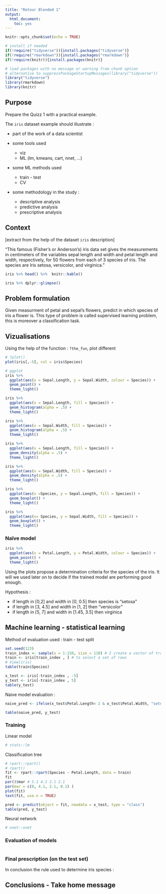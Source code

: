 ```yaml
---
title: "Retour Blended 1"
output: 
  html_document:
    toc: yes
---
```


```r
knitr::opts_chunk$set(echo = TRUE)
```

```r
# install if needed
if(!require("tidyverse")){install.packages("tidyverse")}
if(!require("rmarkdown")){install.packages("rmarkdown")}
if(!require(knitr)){install.packages(knitr)}

# load packages with no message or warning from chunk option
# alternative to suppressPackageStartupMessages(library("tidyverse"))
library("tidyverse")
library(rmarkdown)
library(knitr)
```

## Purpose

Prepare the Quizz 1 with a practical example.

The `iris` dataset example should illustrate :

  * part of the work of a data scientist
  
  * some tools used
    + viz
    + ML (lm, kmeans, cart, nnet, ...)
    
  * some ML methods used 
    + train - test
    + CV
    
  * some methodology in the study :
    + descriptive analysis
    + predictive analysis
    + prescriptive analysis


## Context 

[extract from the help of the dataset `iris` description]

"This famous (Fisher's or Anderson's) iris data set gives the measurements in centimeters of the variables sepal length and width and petal length and width, respectively, for 50 flowers from each of 3 species of iris. The species are Iris setosa, versicolor, and virginica."


```r
iris %>% head() %>%  knitr::kable()
```


```r
iris %>% dplyr::glimpse()
```

## Problem formulation

Given measurment of petal and sepal's flowers, predict in which species of iris a flower is. This type of problem is called supervised learning problem, this is moreover a classification task. 

## Vizualisations

Using the help of the function : `?the_fun`, plot different 

```r
# ?plot()
plot(iris[,-5], col = iris$Species)
```


```r
# ggplot
iris %>% 
  ggplot(aes(x = Sepal.Length, y = Sepal.Width, colour = Species)) +
  geom_point() +
  theme_light()
```

```r
iris %>% 
  ggplot(aes(x = Sepal.Length, fill = Species)) +
  geom_histogram(alpha = .5) +
  theme_light()

iris %>% 
  ggplot(aes(x = Sepal.Width, fill = Species)) +
  geom_histogram(alpha = .5) +
  theme_light()
```

```r
iris %>% 
  ggplot(aes(x = Sepal.Length, fill = Species)) +
  geom_density(alpha = .5) +
  theme_light()

iris %>% 
  ggplot(aes(x = Sepal.Width, fill = Species)) +
  geom_density(alpha = .5) +
  theme_light()
```

```r
iris %>% 
  ggplot(aes(x =Species, y = Sepal.Length, fill = Species)) +
  geom_boxplot() +
  theme_light()

iris %>% 
  ggplot(aes(x= Species, y = Sepal.Width, fill = Species)) +
  geom_boxplot() +
  theme_light()
```


### Naïve model

```r
iris %>% 
  ggplot(aes(x = Petal.Length, y = Petal.Width, colour = Species)) +
  geom_point() +
  theme_light()
```


Using the plots propose a determination criteria for the species of the iris. It will we used later on to decide if the trained model are performing good enough.

Hypothesis : 

* if length in [0,2] and width in [0, 0.5] then species is "setosa"
* if length in [3, 4.5] and width in [1, 2] then  "versicolor"
* if length in [5, 7] and width in [1.45, 3.5] then  virginica


## Machine learning - statistical learning

Method of evaluation used : train - test split

```r
set.seed(123)
train_index <- sample(x = 1:150, size = 110) # I create a vector of train index for all species at index 1:50 ; 51:100 ; 101:150
train <- iris[train_index , ] # to select a set of rows
# View(iris)
table(train$Species)

x_test <- iris[-train_index , -5]
y_test <- iris[-train_index , 5]
table(y_test)
```

Naive model evaluation :

```r
naive_pred <- ifelse(x_test$Petal.Length< 2 & x_test$Petal.Width, "setosa", ifelse( x_test$Petal.Length >3 & x_test$Petal.Length < 4.5 & x_test$Petal.Length > 1 & x_test$Petal.Length < 2, "versicolor", ifelse(x_test$Petal.Length > 5 & x_test$Petal.Width > 1.45, "virginica", "NA")))

table(naive_pred, y_test)

```


### Training 

Linear model

```r
# stats::lm
```

Classification tree

```r
# rpart::rpart()
# rpart()
fit <- rpart::rpart(Species ~ Petal.Length, data = train)
fit
par()$mar # 5.1 4.1 2.1 2.1
par(mar = c(0, 4.1, 2.1, 0.1) )
plot(fit)
text(fit, use.n = TRUE)

pred <- predict(object = fit, newdata = x_test, type = "class")
table(pred, y_test)
```


Neural network

```r
# nnet::nnet
```


### Evaluation of models

```r

```


### Final prescription (on the test set)

In conclusion the rule used to determine iris species :


## Conclusions - Take home message
  
  
  
